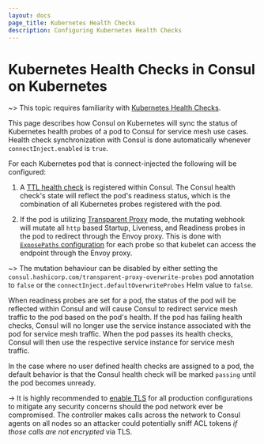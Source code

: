 ```yaml
---
layout: docs
page_title: Kubernetes Health Checks
description: Configuring Kubernetes Health Checks
---
```


# Kubernetes Health Checks in Consul on Kubernetes

~> This topic requires familiarity with [Kubernetes Health Checks](https://kubernetes.io/docs/tasks/configure-pod-container/configure-liveness-readiness-startup-probes/).

This page describes how Consul on Kubernetes will sync the status of Kubernetes health probes of a pod to Consul for service mesh use cases.
Health check synchronization with Consul is done automatically whenever `connectInject.enabled` is `true`.

For each Kubernetes pod that is connect-injected the following will be configured:

1. A [TTL health check](/docs/discovery/checks#ttl) is registered within Consul.
The Consul health check's state will reflect the pod's readiness status,
which is the combination of all Kubernetes probes registered with the pod.

1. If the pod is utilizing [Transparent Proxy](/docs/connect/transparent-proxy) mode, the mutating webhook will mutate all `http` based Startup, Liveness, and Readiness probes in the pod to redirect through the Envoy proxy.
This is done with [`ExposePaths` configuration](/docs/connect/registration/service-registration#expose-paths-configuration-reference) for each probe so that kubelet can access the endpoint through the Envoy proxy.

~> The mutation behaviour can be disabled by either setting the `consul.hashicorp.com/transparent-proxy-overwrite-probes` pod annotation to `false` or the `connectInject.defaultOverwriteProbes` Helm value to `false`.

When readiness probes are set for a pod, the status of the pod will be reflected within Consul and will cause Consul to redirect service
mesh traffic to the pod based on the pod's health. If the pod has failing health checks, Consul will no longer use
the service instance associated with the pod for service mesh traffic. When the pod passes its health checks, Consul will
then use the respective service instance for service mesh traffic.

In the case where no user defined health checks are assigned to a pod, the default behavior is that the Consul health check will
be marked `passing` until the pod becomes unready.

-> It is highly recommended to [enable TLS](/docs/k8s/helm#v-global-tls-enabled) for all production configurations to mitigate any
security concerns should the pod network ever be compromised. The controller makes calls across the network to Consul agents on all
nodes so an attacker could potentially sniff ACL tokens *if those calls are not encrypted* via TLS.
